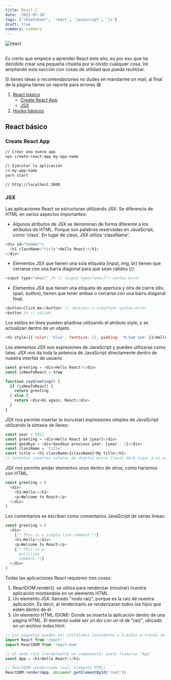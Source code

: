 ```yaml
---
title: React 📑
date: '2021-07-10'
tags: ['cheatsheet', 'react', 'javascript', 'js']
draft: true
summary: summary
---
```


<div className="flex justify-center">
  <Image alt="react" src="/static/blog/chuletas/react.jpg" width={768} height={476} />
</div>

<section>

##

Es cierto que empecé a aprender React este año, es por eso que he decidido crear una pequeña chuleta por si olvido cualquier cosa. Iré ampliando esta sección con cosas de utilidad que pueda reutilizar.

Si tienes ideas o recomendaciones no dudes en mandarme un mail, al final de la página tienes un reporte para errores 😄

1. [React básico](/blog/chuletas/react#basicos)
   - [Create React App](/blog/chuletas/react#create)
   - [JSX](/blog/chuletas/react#jsx)
1. [Hooks básicos](/blog/chuletas/react#hooks-basicos)

</section>

<section id="basicos">

## React básico

<article id="create">

### Create React App

```bash
// Crear una nueva app
npx create-react-app my-app-name

// Ejecutar la aplicación
cd my-app-name
yarn start

// http://localhost:3000
```

</article>

<article id="jsx">

### JSX

Las aplicaciones React se estructuran utilizando JSX. Se diferencia de HTML en varios aspectos importantes:

- Algunos atributos de JSX se denominan de forma diferente a los atributos de HTML. Porque son palabras reservadas en JavaScript, como 'class'. En lugar de class, JSX utiliza 'className'.

```javascript
<div id="header">
  <h1 className="title">Hello React!</h1>
</div>
```

- Elementos JSX que tienen una sola etiqueta (input, img, br) tienen que cerrarse con una barra diagonal para que sean válidos (/):

```javascript
<input type="email" /> // <input type="email"> syntax error
```

- Elementos JSX que tienen una etiqueta de apertura y otra de cierre (div, span, button), tienen que tener ambas o cerrarse con una barra diagonal final.

```javascript
<button>Click me</button> // <button> o </button> syntax error
<button /> // válido
```

Los estilos en línea pueden añadirse utilizando el atributo style, y se actualizan dentro de un objeto.

```javascript
<h1 style={{ color: 'blue', fontSize: 22, padding: '0.5em 1em' }}>Hello React!</h1>
```

Los elementos JSX son expresiones de JavaScript y pueden utilizarse como tales. JSX nos da toda la potencia de JavaScript directamente dentro de nuestra interfaz de usuario.

```javascript
const greeting = <div>Hello React!</div>
const isNewToReact = true

function sayGreeting() {
  if (isNewToReact) {
    return greeting
  } else {
    return <div>Hi again, React</div>
  }
}
```

JSX nos permite insertar (o incrustar) expresiones simples de JavaScript utilizando la sintaxis de llaves:

```javascript
const year = 2021
const greeting = <div>Hello React in {year}</div>
const goodbye = <div>Goodbye previous year: {year - 1}</div>
const className = 'title'
const title = <h1 className={className}>My title</h1>
// Intentar insertar valores de objetos entre llaves dará lugar a un error
```

JSX nos permite anidar elementos unos dentro de otros, como haríamos con HTML.

```javascript
const greeting = (
  <div>
    <h1>Hello!</h1>
    <p>Welcome to React</p>
  </div>
)
```

Los comentarios se escriben como comentarios JavaScript de varias líneas:

```javascript
const greeting = (
  <div>
    {/* This is a single line comment */}
    <h1>Hello!</div>
    <p>Welcome to React</p>
    {/* This is a 
      multiline
      comment */}
  </div>
)
```

Todas las aplicaciones React requieren tres cosas:

1. ReactDOM.render(): se utiliza para renderizar (mostrar) nuestra aplicación montándola en un elemento HTML.
2. Un elemento JSX: llamado "nodo raíz", porque es la raíz de nuestra aplicación. Es decir, al renderizarlo se renderizarán todos los hijos que estén dentro de él.
3. Un elemento HTML (DOM): Donde se inserta la aplicación dentro de una página HTML. El elemento suele ser un div con un id de "raíz", ubicado en un archivo index.html.

```javascript
// Los paquetes pueden ser instalados localmente o traídos a través de un enlace CDN (añadido a la cabeza del documento HTML)
import React from 'react'
import ReactDOM from 'react-dom'

// el nodo raíz (normalmente un componente) suele llamarse "App"
const App = <h1>Hello React!</h1>

// ReactDOM.render(nodo raíz, elemento HTML)
ReactDOM.render(App, document.getElementById('root'))
```

</article>
<article id="componentes"></article>
<article id="listas"></article>
<article id="eventos"></article>

</section>

<section id="hooks-basicos"></section>
<section id="hooks-performance"></section>
<section id="hooks-avanzados"></section>
<section id="forms"></section>
